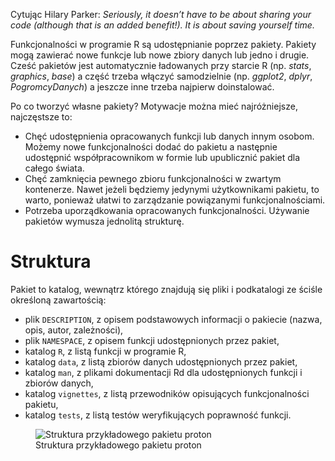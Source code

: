 Cytując Hilary Parker: *Seriously, it doesn’t have to be about sharing your code (although that is an added benefit!). It is about saving yourself time.*

Funkcjonalności w programie R są udostępnianie poprzez pakiety. Pakiety mogą zawierać nowe funkcje lub nowe zbiory danych lub jedno i drugie.
Cześć pakietów jest automatycznie ładowanych przy starcie R (np. *stats*, *graphics*, *base*) a część trzeba włączyć samodzielnie (np. *ggplot2*, *dplyr*, *PogromcyDanych*) a jeszcze inne trzeba najpierw doinstalować.

Po co tworzyć własne pakiety? Motywacje można mieć najróżniejsze, najczęstsze to:

* Chęć udostępnienia opracowanych funkcji lub danych innym osobom. Możemy nowe funkcjonalności dodać do pakietu a następnie udostępnić współpracownikom w formie lub upublicznić pakiet dla całego świata.
* Chęć zamknięcia pewnego zbioru funkcjonalności w zwartym kontenerze. Nawet jeżeli będziemy jedynymi użytkownikami pakietu, to warto, ponieważ ułatwi to zarządzanie powiązanymi funkcjonalnościami.
* Potrzeba uporządkowania opracowanych funkcjonalności. Używanie pakietów wymusza jednolitą strukturę.


# Struktura

Pakiet to katalog, wewnątrz którego znajdują się pliki i podkatalogi ze ściśle określoną zawartością:

- plik `DESCRIPTION`, z opisem podstawowych informacji o pakiecie (nazwa, opis, autor, zależności),
- plik `NAMESPACE`, z opisem funkcji udostępnionych przez pakiet,
- katalog `R`, z listą funkcji w programie R,
- katalog `data`, z listą zbiorów danych udostępnionych przez pakiet,
- katalog `man`, z plikami dokumentacji Rd dla udostępnionych funkcji i zbiorów danych,
- katalog `vignettes`, z listą przewodników opisujących funkcjonalności pakietu,
- katalog `tests`, z listą testów weryfikujących poprawność funkcji.

![Struktura przykładowego pakietu proton](grafika/struktura.png)


